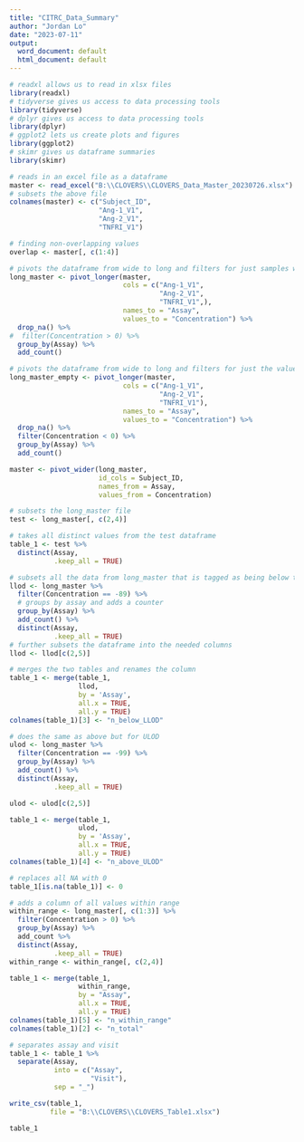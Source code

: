 ```yaml
---
title: "CITRC_Data_Summary"
author: "Jordan Lo"
date: "2023-07-11"
output:
  word_document: default
  html_document: default
---
```


```r
# readxl allows us to read in xlsx files
library(readxl)
# tidyverse gives us access to data processing tools
library(tidyverse)
# dplyr gives us access to data processing tools
library(dplyr)
# ggplot2 lets us create plots and figures
library(ggplot2)
# skimr gives us dataframe summaries
library(skimr)
```

```r
# reads in an excel file as a dataframe
master <- read_excel("B:\\CLOVERS\\CLOVERS_Data_Master_20230726.xlsx")
# subsets the above file 
colnames(master) <- c("Subject_ID",
                      "Ang-1_V1",
                      "Ang-2_V1",
                      "TNFRI_V1")

# finding non-overlapping values
overlap <- master[, c(1:4)]

# pivots the dataframe from wide to long and filters for just samples with concentrations
long_master <- pivot_longer(master,
                            cols = c("Ang-1_V1",
                                     "Ang-2_V1",
                                     "TNFRI_V1",),
                            names_to = "Assay",
                            values_to = "Concentration") %>%
  drop_na() %>%
#  filter(Concentration > 0) %>%
  group_by(Assay) %>%
  add_count()

# pivots the dataframe from wide to long and filters for just the values without concentrations
long_master_empty <- pivot_longer(master,
                            cols = c("Ang-1_V1",
                                     "Ang-2_V1",
                                     "TNFRI_V1"),
                            names_to = "Assay",
                            values_to = "Concentration") %>%
  drop_na() %>%
  filter(Concentration < 0) %>%
  group_by(Assay) %>%
  add_count()

master <- pivot_wider(long_master,
                      id_cols = Subject_ID,
                      names_from = Assay,
                      values_from = Concentration)
```


```r
# subsets the long_master file
test <- long_master[, c(2,4)]

# takes all distinct values from the test dataframe
table_1 <- test %>%
  distinct(Assay,
           .keep_all = TRUE)

# subsets all the data from long_master that is tagged as being below the LLOD
llod <- long_master %>%
  filter(Concentration == -89) %>%
  # groups by assay and adds a counter
  group_by(Assay) %>%
  add_count() %>%
  distinct(Assay,
           .keep_all = TRUE)
# further subsets the dataframe into the needed columns
llod <- llod[c(2,5)]

# merges the two tables and renames the column
table_1 <- merge(table_1,
                 llod,
                 by = 'Assay',
                 all.x = TRUE,
                 all.y = TRUE)
colnames(table_1)[3] <- "n_below_LLOD"

# does the same as above but for ULOD
ulod <- long_master %>%
  filter(Concentration == -99) %>%
  group_by(Assay) %>%
  add_count() %>%
  distinct(Assay,
           .keep_all = TRUE)

ulod <- ulod[c(2,5)]

table_1 <- merge(table_1,
                 ulod,
                 by = 'Assay',
                 all.x = TRUE,
                 all.y = TRUE)
colnames(table_1)[4] <- "n_above_ULOD"

# replaces all NA with 0
table_1[is.na(table_1)] <- 0

# adds a column of all values within range
within_range <- long_master[, c(1:3)] %>%
  filter(Concentration > 0) %>%
  group_by(Assay) %>%
  add_count %>%
  distinct(Assay,
           .keep_all = TRUE)
within_range <- within_range[, c(2,4)]

table_1 <- merge(table_1,
                 within_range,
                 by = "Assay",
                 all.x = TRUE,
                 all.y = TRUE)
colnames(table_1)[5] <- "n_within_range"
colnames(table_1)[2] <- "n_total"

# separates assay and visit
table_1 <- table_1 %>%
  separate(Assay,
           into = c("Assay",
                    "Visit"),
           sep = "_")

write_csv(table_1, 
          file = "B:\\CLOVERS\\CLOVERS_Table1.xlsx")

table_1
```